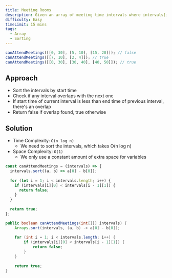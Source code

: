 ```yaml
---
title: Meeting Rooms
description: Given an array of meeting time intervals where intervals[i] = [starti, endi], determine if a person could attend all meetings.
difficulty: Easy
timeLimit: 15 mins
tags:
  - Array
  - Sorting
---
```


```js title="Example"
canAttendMeetings([[0, 30], [5, 10], [15, 20]]); // false
canAttendMeetings([[7, 10], [2, 4]]); // true
canAttendMeetings([[0, 30], [30, 40], [40, 50]]); // true
```

## Approach

- Sort the intervals by start time
- Check if any interval overlaps with the next one
- If start time of current interval is less than end time of previous interval, there's an overlap
- Return false if overlap found, true otherwise

## Solution

- Time Complexity: `O(n log n)`
  - We need to sort the intervals, which takes O(n log n)
- Space Complexity: `O(1)`
  - We only use a constant amount of extra space for variables

```js tab="JavaScript"
const canAttendMeetings = (intervals) => {
  intervals.sort((a, b) => a[0] - b[0]);
  
  for (let i = 1; i < intervals.length; i++) {
    if (intervals[i][0] < intervals[i - 1][1]) {
      return false;
    }
  }
  
  return true;
};
```

```java tab="Java"
public boolean canAttendMeetings(int[][] intervals) {
    Arrays.sort(intervals, (a, b) -> a[0] - b[0]);
    
    for (int i = 1; i < intervals.length; i++) {
        if (intervals[i][0] < intervals[i - 1][1]) {
            return false;
        }
    }
    
    return true;
}
```
